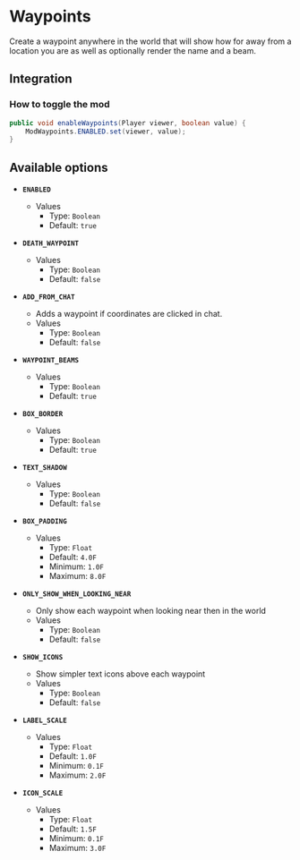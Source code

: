 # Waypoints

Create a waypoint anywhere in the world that will show how for away from a location you are as well as optionally render the name and a beam.

## Integration

### How to toggle the mod

```java
public void enableWaypoints(Player viewer, boolean value) {
    ModWaypoints.ENABLED.set(viewer, value);
}
```

## Available options

- __`ENABLED`__
    - Values
        - Type: `Boolean`
        - Default: `true`

- __`DEATH_WAYPOINT`__
    - Values
        - Type: `Boolean`
        - Default: `false`

- __`ADD_FROM_CHAT`__
    - Adds a waypoint if coordinates are clicked in chat.
    - Values
        - Type: `Boolean`
        - Default: `false`

- __`WAYPOINT_BEAMS`__
    - Values
        - Type: `Boolean`
        - Default: `true`

- __`BOX_BORDER`__
    - Values
        - Type: `Boolean`
        - Default: `true`

- __`TEXT_SHADOW`__
    - Values
        - Type: `Boolean`
        - Default: `false`

- __`BOX_PADDING`__
    - Values
        - Type: `Float`
        - Default: `4.0F`
        - Minimum: `1.0F`
        - Maximum: `8.0F`

- __`ONLY_SHOW_WHEN_LOOKING_NEAR`__
    - Only show each waypoint when looking near then in the world
    - Values
        - Type: `Boolean`
        - Default: `false`

- __`SHOW_ICONS`__
    - Show simpler text icons above each waypoint
    - Values
        - Type: `Boolean`
        - Default: `false`

- __`LABEL_SCALE`__
    - Values
        - Type: `Float`
        - Default: `1.0F`
        - Minimum: `0.1F`
        - Maximum: `2.0F`

- __`ICON_SCALE`__
    - Values
        - Type: `Float`
        - Default: `1.5F`
        - Minimum: `0.1F`
        - Maximum: `3.0F`

